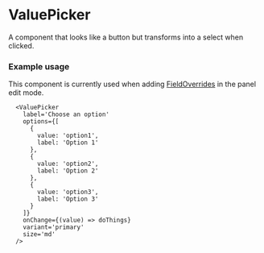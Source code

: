 
<Meta title="MDX|Button" component={ValuePicker} />

# ValuePicker
A component that looks like a button but transforms into a select when clicked.

### Example usage
This component is currently used when adding [FieldOverrides](https://grafinsight.com/docs/grafinsight/latest/panels/field-options/) in the panel edit mode.


```tsx
  <ValuePicker
    label='Choose an option'
    options={[
      {
        value: 'option1',
        label: 'Option 1'
      },
      {
        value: 'option2',
        label: 'Option 2'
      },
      {
        value: 'option3',
        label: 'Option 3'
      }
    ]}
    onChange={(value) => doThings}
    variant='primary'
    size='md'
  />
```


<Props of={ValuePicker} />
